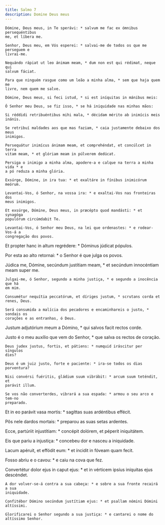 ```yaml
---
title: Salmo 7
description: Domine Deus meus
---
```


<div class="side-by-side not-content">

    Dómine, Deus meus, in Te sperávi: * salvum me fac ex ómnibus persequéntibus
    me, et líbera me.

    Senhor, Deus meu, em Vós esperei: * salvai-me de todos os que me perseguem e
    livrai-me.

    Nequándo rápiat ut leo ánimam meam, * dum non est qui rédimat, neque qui
    salvum fáciat.

    Para que ninguém rasgue como um leão a minha alma, * sem que haja quem me
    livre, nem quem me salve.

    Dómine, Deus meus, si feci istud, * si est iníquitas in mánibus meis:

    Ó Senhor meu Deus, se fiz isso, * se há iniquidade nas minhas mãos:

    Si réddidi retribuéntibus mihi mala, * décidam mérito ab inimícis meis
    inánis.

    Se retribuí maldades aos que mas faziam, * caia justamente debaixo dos meus
    inimigos.

    Persequátur inimícus ánimam meam, et comprehéndat, et concúlcet in terra
    vitam meam, * et glóriam meam in púlverem dedúcat.

    Persiga o inimigo a minha alma, apodere-a e calque na terra a minha vida * e
    a pó reduza a minha glória.

    Exsúrge, Dómine, in ira tua: * et exaltáre in fínibus inimicórum meórum.

    Levantai-Vos, ó Senhor, na vossa ira: * e exaltai-Vos nas fronteiras dos
    meus inimigos.

    Et exsúrge, Dómine, Deus meus, in præcépto quod mandásti: * et synagóga
    populórum circúmdabit Te.

    Levantai-Vos, ó Senhor meu Deus, na lei que ordenastes: * e rodear-Vos-á a
    congregação dos povos.
  </span>

Et propter hanc in altum regrédere: * Dóminus júdicat pópulos.

Por esta ao alto retornai: * o Senhor é que julga os povos.

  <span>
    Júdica me, Dómine, secúndum justítiam meam, * et secúndum innocéntiam meam
    super me.

    Julgai-me, ó Senhor, segundo a minha justiça, * e segundo a inocência que há
    em mim.

    Consumétur nequítia peccatórum, et díriges justum, * scrutans corda et
    renes, Deus.

    Será consumida a malícia dos pecadores e encaminhareis o justo, * sondais os
    corações e as entranhas, ó Deus.
  </span>

Justum adjutórium meum a Dómino, * qui salvos facit rectos corde.

  <span>
    Justo é o meu auxílio que vem do Senhor, * que salva os rectos de coração.

    Deus judex justus, fortis, et pátiens: * numquid iráscitur per síngulos
    dies?

    Deus é um juiz justo, forte e paciente: * ira-se todos os dias porventura?

    Nisi convérsi fuéritis, gládium suum vibrábit: * arcum suum teténdit, et
    parávit illum.

    Se vos não converterdes, vibrará a sua espada: * armou o seu arco e tem-no
    preparado.
  </span>

Et in eo parávit vasa mortis: * sagíttas suas ardéntibus effécit.

Pôs nele dardos mortais: * preparou as suas setas ardentes.

  <span>
    Ecce, partúriit injustítiam: * concépit dolórem, et péperit iniquitátem.
  </span>

Eis que pariu a injustiça: * concebeu dor e nasceu a iniquidade.

Lacum apéruit, et effódit eum: * et íncidit in fóveam quam fecit.

Fosso abriu e o cavou: * e caiu na cova que fez.

  <span>
    Convertétur dolor ejus in caput ejus: * et in vérticem ipsíus iníquitas ejus
    descéndet.

    A dor volver-se-á contra a sua cabeça: * e sobre a sua fronte recairá a sua
    iniquidade.

    Confitébor Dómino secúndum justítiam ejus: * et psallam nómini Dómini
    altíssimi.

    Glorificarei o Senhor segundo a sua justiça: * e cantarei o nome do
    altíssimo Senhor.

</div>
